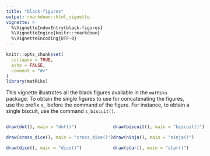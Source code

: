 ```yaml
---
title: "black-figures"
output: rmarkdown::html_vignette
vignette: >
  %\VignetteIndexEntry{black-figures}
  %\VignetteEngine{knitr::rmarkdown}
  %\VignetteEncoding{UTF-8}
---
```


```r
knitr::opts_chunk$set(
  collapse = TRUE,
  echo = FALSE,
  comment = "#>"
)
library(matRiks)
```

This vignette illustrates all the black figures available in the `matRiks` package. To obtain the single figures to use for concatenating the figures, use the prefix `s_` before the command of the figure. For instance, to obtain a single biscuit, use the command `s_biscuit()`. 

::::{style="display: flex;"}

:::{}
```r
draw(dot(), main = "dot()")
```



```r
draw(cross_dice(), main = "cross_dice()")
```

```r
draw(dice(), main = "dice()")
```


::: 

:::{}
```r
draw(biscuit(), main = "biscuit()")
```

```r
draw(ninja(), main = "ninja()")
```


```r
draw(star(), main = "star()")
```

:::

::::
